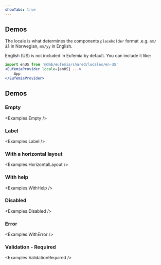 ```yaml
---
showTabs: true
---
```



## Demos

The locale is what determines the components `placeholder` format .e.g. `mm/åå` in Norwegian, `mm/yy` in English.

<ChangeLocale
  bottom
  label="Locale used in the demos:"
  listUSLocale={true}
/>

English (US) is not included in Eufemia by default. You can include it like:

```jsx
import enUS from '@dnb/eufemia/shared/locales/en-US'
<EufemiaProvider locale={enUS} ...>
	App
</EufemiaProvider>
```

## Demos

### Empty

<Examples.Empty />

### Label

<Examples.Label />

### With a horizontal layout

<Examples.HorizontalLayout />

### With help

<Examples.WithHelp />

### Disabled

<Examples.Disabled />

### Error

<Examples.WithError />

### Validation - Required

<Examples.ValidationRequired />

<VisibleWhenVisualTest>
  <Examples.Width />
</VisibleWhenVisualTest>
